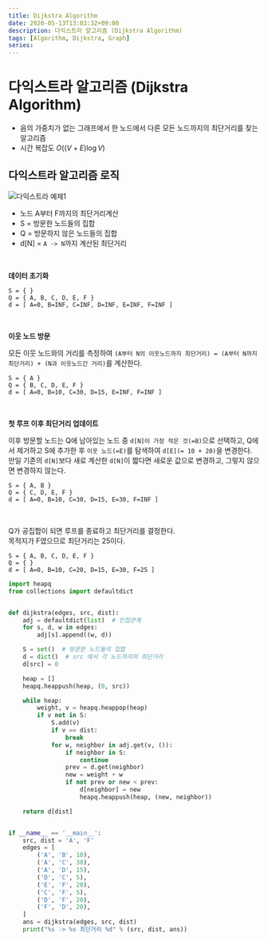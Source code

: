 ```yaml
---
title: Dijkstra Algorithm
date: 2020-05-13T13:03:32+09:00
description: 다익스트라 알고리즘 (Dijkstra Algorithm)
tags: [Algorithm, Dijkstra, Graph]
series: 
---
```


# 다익스트라 알고리즘 (Dijkstra Algorithm)

- 음의 가중치가 없는 그래프에서 한 노드에서 다른 모든 노드까지의 최단거리를 찾는 알고리즘
- 시간 복잡도 $O((V+E)\log V)$

## 다익스트라 알고리즘 로직

![다익스트라 예제1](./da1.png)

- 노드 A부터 F까지의 최단거리계산
- S = 방문한 노드들의 집합
- Q = 방문하지 않은 노드들의 집합
- d[N] = `A -> N`까지 계산된 최단거리

<br />

**데이터 초기화**

```
S = { }
Q = { A, B, C, D, E, F }
d = [ A=0, B=INF, C=INF, D=INF, E=INF, F=INF ]
```

<br />

**이웃 노드 방문**

모든 이웃 노드와의 거리를 측정하여 `(A부터 N의 이웃노드까지 최단거리) = (A부터 N까지 최단거리) + (N과 이웃노드간 거리)`를 계산한다.

```
S = { A }
Q = { B, C, D, E, F }
d = [ A=0, B=10, C=30, D=15, E=INF, F=INF ]
```

<br />

**첫 루프 이후 최단거리 업데이트**

이후 방문할 노드는 Q에 남아있는 노드 중 `d[N]이 가장 작은 것(=B)`으로 선택하고, Q에서 제거하고 S에 추가한 후 `이웃 노드(=E)`를 탐색하여 `d[E](= 10 + 20)`을 변경한다.  
만일 기존의 `d[N]`보다 새로 계산한 `d[N]`이 짧다면 새로운 값으로 변경하고, 그렇지 않으면 변경하지 않는다.

```
S = { A, B }
Q = { C, D, E, F }
d = [ A=0, B=10, C=30, D=15, E=30, F=INF ]
```

<br />

Q가 공집합이 되면 루프를 종료하고 최단거리를 결정한다.  
목적지가 F였으므로 최단거리는 25이다.

```
S = { A, B, C, D, E, F }
Q = { }
d = [ A=0, B=10, C=20, D=15, E=30, F=25 ]
```

```py
import heapq
from collections import defaultdict


def dijkstra(edges, src, dist):
    adj = defaultdict(list)  # 인접관계
    for s, d, w in edges:
        adj[s].append((w, d))

    S = set()  # 방문한 노드들의 집합
    d = dict()  # src 에서 각 노드까지의 최단거리
    d[src] = 0

    heap = []
    heapq.heappush(heap, (0, src))

    while heap:
        weight, v = heapq.heappop(heap)
        if v not in S:
            S.add(v)
            if v == dist:
                break
            for w, neighbor in adj.get(v, ()):
                if neighbor in S:
                    continue
                prev = d.get(neighbor)
                new = weight + w
                if not prev or new < prev:
                    d[neighbor] = new
                    heapq.heappush(heap, (new, neighbor))

    return d[dist]


if __name__ == '__main__':
    src, dist = 'A', 'F'
    edges = [
        ('A', 'B', 10),
        ('A', 'C', 30),
        ('A', 'D', 15),
        ('D', 'C', 5),
        ('E', 'F', 20),
        ('C', 'F', 5),
        ('D', 'F', 20),
        ('F', 'D', 20),
    ]
    ans = dijkstra(edges, src, dist)
    print("%s -> %s 최단거리 %d" % (src, dist, ans))
```
